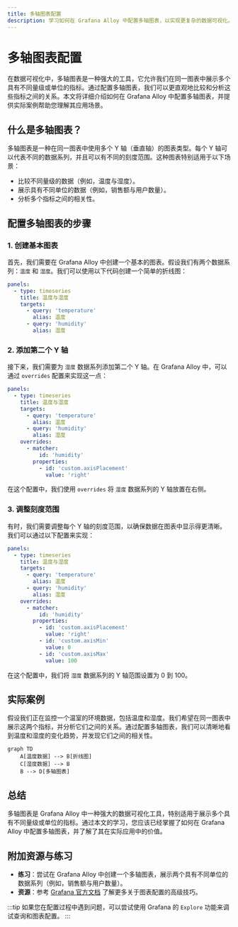 ```yaml
---
title: 多轴图表配置
description: 学习如何在 Grafana Alloy 中配置多轴图表，以实现更复杂的数据可视化。本文适合初学者，包含详细的步骤、代码示例和实际案例。
---
```


# 多轴图表配置

在数据可视化中，多轴图表是一种强大的工具，它允许我们在同一图表中展示多个具有不同量级或单位的指标。通过配置多轴图表，我们可以更直观地比较和分析这些指标之间的关系。本文将详细介绍如何在 Grafana Alloy 中配置多轴图表，并提供实际案例帮助您理解其应用场景。

## 什么是多轴图表？

多轴图表是一种在同一图表中使用多个 Y 轴（垂直轴）的图表类型。每个 Y 轴可以代表不同的数据系列，并且可以有不同的刻度范围。这种图表特别适用于以下场景：

- 比较不同量级的数据（例如，温度与湿度）。
- 展示具有不同单位的数据（例如，销售额与用户数量）。
- 分析多个指标之间的相关性。

## 配置多轴图表的步骤

### 1. 创建基本图表

首先，我们需要在 Grafana Alloy 中创建一个基本的图表。假设我们有两个数据系列：`温度` 和 `湿度`。我们可以使用以下代码创建一个简单的折线图：

```yaml
panels:
  - type: timeseries
    title: 温度与湿度
    targets:
      - query: 'temperature'
        alias: 温度
      - query: 'humidity'
        alias: 湿度
```

### 2. 添加第二个 Y 轴

接下来，我们需要为 `湿度` 数据系列添加第二个 Y 轴。在 Grafana Alloy 中，可以通过 `overrides` 配置来实现这一点：

```yaml
panels:
  - type: timeseries
    title: 温度与湿度
    targets:
      - query: 'temperature'
        alias: 温度
      - query: 'humidity'
        alias: 湿度
    overrides:
      - matcher:
          id: 'humidity'
        properties:
          - id: 'custom.axisPlacement'
            value: 'right'
```

在这个配置中，我们使用 `overrides` 将 `湿度` 数据系列的 Y 轴放置在右侧。

### 3. 调整刻度范围

有时，我们需要调整每个 Y 轴的刻度范围，以确保数据在图表中显示得更清晰。我们可以通过以下配置来实现：

```yaml
panels:
  - type: timeseries
    title: 温度与湿度
    targets:
      - query: 'temperature'
        alias: 温度
      - query: 'humidity'
        alias: 湿度
    overrides:
      - matcher:
          id: 'humidity'
        properties:
          - id: 'custom.axisPlacement'
            value: 'right'
          - id: 'custom.axisMin'
            value: 0
          - id: 'custom.axisMax'
            value: 100
```

在这个配置中，我们将 `湿度` 数据系列的 Y 轴范围设置为 0 到 100。

## 实际案例

假设我们正在监控一个温室的环境数据，包括温度和湿度。我们希望在同一图表中展示这两个指标，并分析它们之间的关系。通过配置多轴图表，我们可以清晰地看到温度和湿度的变化趋势，并发现它们之间的相关性。

```mermaid
graph TD
    A[温度数据] --> B[折线图]
    C[湿度数据] --> B
    B --> D[多轴图表]
```

## 总结

多轴图表是 Grafana Alloy 中一种强大的数据可视化工具，特别适用于展示多个具有不同量级或单位的指标。通过本文的学习，您应该已经掌握了如何在 Grafana Alloy 中配置多轴图表，并了解了其在实际应用中的价值。

## 附加资源与练习

- **练习**：尝试在 Grafana Alloy 中创建一个多轴图表，展示两个具有不同单位的数据系列（例如，销售额与用户数量）。
- **资源**：参考 [Grafana 官方文档](https://grafana.com/docs/) 了解更多关于图表配置的高级技巧。

:::tip
如果您在配置过程中遇到问题，可以尝试使用 Grafana 的 `Explore` 功能来调试查询和图表配置。
:::